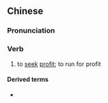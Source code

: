 {{also|营利}}
==Chinese==
{{zh-forms|s=营利}}

===Pronunciation===
{{zh-pron
|m=yínglì
|c=jing4 lei6
|mn=qz,tw,xm,zz:êng-lī
|ma=y
|cat=v
}}

===Verb===
{{zh-verb}}

# to [[seek]] [[profit]]; to run for profit

====Derived terms====
* {{zh-l|非營利}}